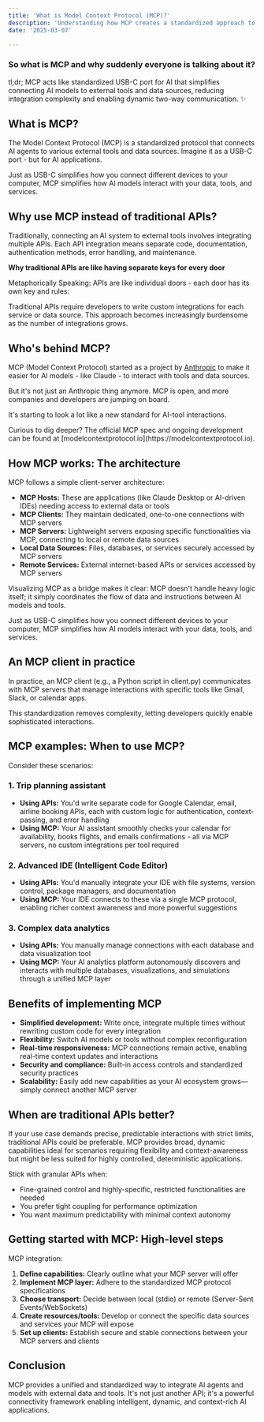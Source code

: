 ```yaml
---
title: 'What is Model Context Protocol (MCP)?'
description: 'Understanding how MCP creates a standardized approach to AI integrations'
date: '2025-03-07'

---
```


### So what is MCP and why suddenly everyone is talking about it?

tl;dr; MCP acts like standardized USB-C port for AI that simplifies connecting AI models to external tools and data sources, reducing integration complexity and enabling dynamic two-way communication. ✨

## What is MCP?

The Model Context Protocol (MCP) is a standardized protocol that connects AI agents to various external tools and data sources. Imagine it as a USB-C port - but for AI applications.

Just as USB-C simplifies how you connect different devices to your computer, MCP simplifies how AI models interact with your data, tools, and services.

## Why use MCP instead of traditional APIs?

Traditionally, connecting an AI system to external tools involves integrating multiple APIs. Each API integration means separate code, documentation, authentication methods, error handling, and maintenance.

**Why traditional APIs are like having separate keys for every door**

Metaphorically Speaking: APIs are like individual doors - each door has its own key and rules:

Traditional APIs require developers to write custom integrations for each service or data source. This approach becomes increasingly burdensome as the number of integrations grows.

## Who's behind MCP?

MCP (Model Context Protocol) started as a project by [Anthropic](https://www.anthropic.com) to make it easier for AI models - like Claude - to interact with tools and data sources.

But it's not just an Anthropic thing anymore. MCP is open, and more companies and developers are jumping on board.

It's starting to look a lot like a new standard for AI-tool interactions.

<Callout type="tip">
  Curious to dig deeper? The official MCP spec and ongoing development can be found at [modelcontextprotocol.io](https://modelcontextprotocol.io).
</Callout>


## How MCP works: The architecture

MCP follows a simple client-server architecture:

- **MCP Hosts:** These are applications (like Claude Desktop or AI-driven IDEs) needing access to external data or tools
- **MCP Clients:** They maintain dedicated, one-to-one connections with MCP servers
- **MCP Servers:** Lightweight servers exposing specific functionalities via MCP, connecting to local or remote data sources
- **Local Data Sources:** Files, databases, or services securely accessed by MCP servers
- **Remote Services:** External internet-based APIs or services accessed by MCP servers


Visualizing MCP as a bridge makes it clear: MCP doesn't handle heavy logic itself; it simply coordinates the flow of data and instructions between AI models and tools.

<Callout type="tip">
  Just as USB-C simplifies how you connect different devices to your computer, MCP simplifies how AI models interact with your data, tools, and services.
</Callout>

## An MCP client in practice

In practice, an MCP client (e.g., a Python script in client.py) communicates with MCP servers that manage interactions with specific tools like Gmail, Slack, or calendar apps.

This standardization removes complexity, letting developers quickly enable sophisticated interactions.

## MCP examples: When to use MCP?

Consider these scenarios:

### 1. Trip planning assistant
- **Using APIs:** You'd write separate code for Google Calendar, email, airline booking APIs, each with custom logic for authentication, context-passing, and error handling
- **Using MCP:** Your AI assistant smoothly checks your calendar for availability, books flights, and emails confirmations - all via MCP servers, no custom integrations per tool required

### 2. Advanced IDE (Intelligent Code Editor)
- **Using APIs:** You'd manually integrate your IDE with file systems, version control, package managers, and documentation
- **Using MCP:** Your IDE connects to these via a single MCP protocol, enabling richer context awareness and more powerful suggestions

### 3. Complex data analytics
- **Using APIs:** You manually manage connections with each database and data visualization tool
- **Using MCP:** Your AI analytics platform autonomously discovers and interacts with multiple databases, visualizations, and simulations through a unified MCP layer

## Benefits of implementing MCP

- **Simplified development:** Write once, integrate multiple times without rewriting custom code for every integration
- **Flexibility:** Switch AI models or tools without complex reconfiguration
- **Real-time responsiveness:** MCP connections remain active, enabling real-time context updates and interactions
- **Security and compliance:** Built-in access controls and standardized security practices
- **Scalability:** Easily add new capabilities as your AI ecosystem grows—simply connect another MCP server

## When are traditional APIs better?

If your use case demands precise, predictable interactions with strict limits, traditional APIs could be preferable. MCP provides broad, dynamic capabilities ideal for scenarios requiring flexibility and context-awareness but might be less suited for highly controlled, deterministic applications.

Stick with granular APIs when:
- Fine-grained control and highly-specific, restricted functionalities are needed
- You prefer tight coupling for performance optimization
- You want maximum predictability with minimal context autonomy

## Getting started with MCP: High-level steps

MCP integration:

1. **Define capabilities:** Clearly outline what your MCP server will offer
2. **Implement MCP layer:** Adhere to the standardized MCP protocol specifications
3. **Choose transport:** Decide between local (stdio) or remote (Server-Sent Events/WebSockets)
4. **Create resources/tools:** Develop or connect the specific data sources and services your MCP will expose
5. **Set up clients:** Establish secure and stable connections between your MCP servers and clients


## Conclusion

MCP provides a unified and standardized way to integrate AI agents and models with external data and tools. It's not just another API; it's a powerful connectivity framework enabling intelligent, dynamic, and context-rich AI applications.